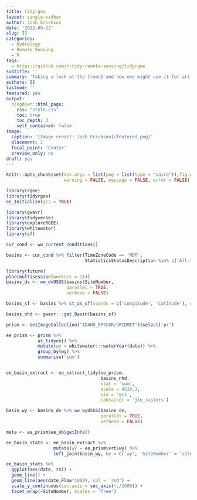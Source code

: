 ```yaml
---
title: tidyrgee
layout: single-sidbar
author: Josh Erickson
date: '2022-09-22'
slug: []
categories:
  - Hydrology
  - Remote Sensing
  - R
tags:
  - https://github.com/r-tidy-remote-sensing/tidyrgee
subtitle: ''
summary: 'Taking a look at the {remr} and how one might use it for art or analysis.'
authors: []
lastmod: ''
featured: yes
output:
  blogdown::html_page:
    css: "style.css"
    toc: true
    toc_depth: 3
    self_contained: false
image:
  caption: '[Image credit: Josh Erickson](featured.png)'
  placement: 2
  focal_point: 'Center'
  preview_only: no
draft: yes
---
```


```r
knitr::opts_chunk$set(dev.args = list(png = list(type = "cairo")),fig.width = 10, fig.height = 5,
                      warning = FALSE, message = FALSE, error = FALSE)
```


```r
library(rgee)
library(tidyrgee)
ee_Initialize(gcs = TRUE)
```

```r

library(gwavr)
library(tidyverse)
library(exploreRGEE)
library(whitewater)
library(sf)

cur_cond <- ww_current_conditions()

basins <- cur_cond %>% filter(TimeZoneCode == 'MDT',
                              StatisticsStatusDescription %in% c('All-time high for this day'))

library(future)
plan(multisession(workers = 11))
basins_dv <- ww_dvUSGS(basins$SiteNumber,
                       parallel = TRUE,
                       verbose = FALSE)

basins_sf <- basins %>% st_as_sf(coords = c('Longitude', 'Latitude'), crs = 4326)

basins_nhd <- gwavr:::get_Basin(basins_sf)

prism <- ee$ImageCollection("IDAHO_EPSCOR/GRIDMET")$select('pr')

ee_prism <- prism %>% 
            as_tidyee() %>% 
            mutate(wy = whitewater:::waterYear(date)) %>% 
            group_by(wy) %>% 
            summarise('sum')


ee_basin_extract <- ee_extract_tidy(ee_prism, 
                                    basins_nhd,
                                    stat = 'sum',
                                    scale = 4638.3,
                                    via = 'gcs',
                                    container = 'jle_rasters')

basin_wy <- basins_dv %>% ww_wyUSGS(basins_dv, 
                                    parallel = TRUE,
                                    verbose = FALSE)

meta <- ee_prism$ee_ob$getInfo()

ee_basin_stats <- ee_basin_extract %>% 
                  mutate(wy = ee_prism$vrt$wy) %>% 
                  left_join(basin_wy, by = c('wy', 'SiteNumber' = 'site_no'))

ee_basin_stats %>% 
  ggplot(aes(date, rs)) +
  geom_line() +
  geom_line(aes(date,Flow*1000), col = 'red') + 
  scale_y_continuous(sec.axis = sec_axis(~./1000)) +
  facet_wrap(~SiteNumber, scales = 'free')

```

